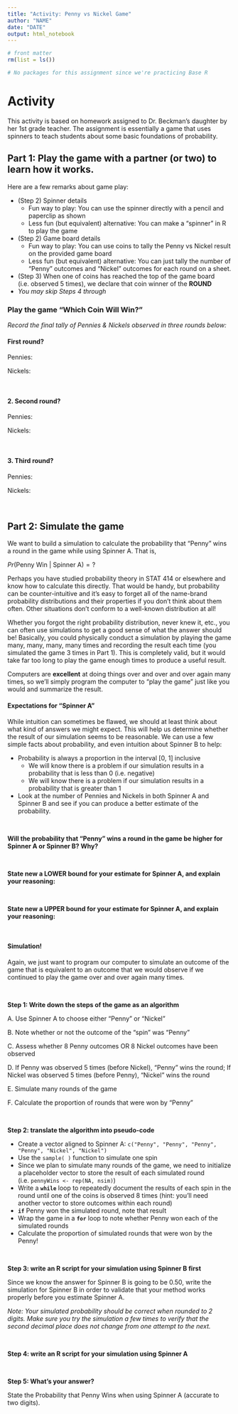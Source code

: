 ```yaml
---
title: "Activity: Penny vs Nickel Game"
author: "NAME"
date: "DATE"
output: html_notebook
---
```



```r
# front matter
rm(list = ls())

# No packages for this assignment since we're practicing Base R
```


# Activity

This activity is based on homework assigned to Dr. Beckman's daughter by her 1st grade teacher.  The assignment is essentially a game that uses spinners to teach students about some basic foundations of probability.  

## Part 1: Play the game with a partner (or two) to learn how it works.  

Here are a few remarks about game play:

- (Step 2) Spinner details
    - Fun way to play: You can use the spinner directly with a pencil and paperclip as shown
    - Less fun (but equivalent) alternative: You can make a "spinner" in R to play the game
- (Step 2) Game board details
    - Fun way to play: You can use coins to tally the Penny vs Nickel result on the provided game board
    - Less fun (but equivalent) alternative: You can just tally the number of "Penny" outcomes and "Nickel" outcomes for each round on a sheet.
- (Step 3) When one of coins has reached the top of the game board (i.e. observed 5 times), we declare that coin winner of the **ROUND**
- *You may skip Steps 4 through *


### Play the game "Which Coin Will Win?" 

*Record the final tally of Pennies & Nickels observed in three rounds below:*


#### First round?

Pennies: 

Nickels: 

<br>

#### 2. Second round?

Pennies: 

Nickels: 

<br>

#### 3. Third round?

Pennies: 

Nickels: 

<br>


## Part 2: Simulate the game

We want to build a simulation to calculate the probability that "Penny" wins a round in the game while using Spinner A.  That is, 

$Pr(\text{Penny Win } | \text{ Spinner A}) = ?$

Perhaps you have studied probability theory in STAT 414 or elsewhere and know how to calculate this directly.  That would be handy, but probability can be counter-intuitive and it's easy to forget all of the name-brand probability distributions and their properties if you don't think about them often.  Other situations don't conform to a well-known distribution at all!  

Whether you forgot the right probability distribution, never knew it, etc., you can often use simulations to get a good sense of what the answer should be!  Basically, you could physically conduct a simulation by playing the game many, many, many, many times and recording the result each time (you simulated the game 3 times in Part 1).  This is completely valid, but it would take far too long to play the game enough times to produce a useful result.

Computers are **excellent** at doing things over and over and over again many times, so we'll simply program the computer to "play the game" just like you would and summarize the result.

#### Expectations for "Spinner A"

While intuition can sometimes be flawed, we should at least think about what kind of answers we might expect.  This will help us determine whether the result of our simulation seems to be reasonable.  We can use a few simple facts about probability, and even intuition about Spinner B to help:

- Probability is always a proportion in the interval [0, 1] inclusive
    - We will know there is a problem if our simulation results in a probability that is less than 0 (i.e. negative)
    - We will know there is a problem if our simulation results in a probability that is greater than 1
    
- Look at the number of Pennies and Nickels in both Spinner A and Spinner B and see if you can produce a better estimate of the probability.  

<br>

**Will the probability that "Penny" wins a round in the game be higher for Spinner A or Spinner B?  Why?**

<br>


**State new a LOWER bound for your estimate for Spinner A, and explain your reasoning:**

<br>

**State new a UPPER bound for your estimate for Spinner A, and explain your reasoning:**

<br>


#### Simulation!

Again, we just want to program our computer to simulate an outcome of the game that is equivalent to an outcome that we would observe if we continued to play the game over and over again many times.

<br>

**Step 1: Write down the steps of the game as an algorithm**

A. Use Spinner A to choose either "Penny" or "Nickel"  

B. Note whether or not the outcome of the "spin" was "Penny"

C. Assess whether 8 Penny outcomes OR 8 Nickel outcomes have been observed  

D. If Penny was observed 5 times (before Nickel), "Penny" wins the round; If Nickel was observed 5 times (before Penny), "Nickel" wins the round  

E. Simulate many rounds of the game

F. Calculate the proportion of rounds that were won by "Penny"

<br>

**Step 2: translate the algorithm into pseudo-code**

- Create a vector aligned to Spinner A: `c("Penny", "Penny", "Penny", "Penny", "Nickel", "Nickel")`
- Use the `sample( )` function to simulate one spin
- Since we plan to simulate many rounds of the game, we need to initialize a placeholder vector to store the result of each simulated round (i.e. `pennyWins <- rep(NA, nsim)`)
- Write a **`while`** loop to repeatedly document the results of each spin in the round until one of the coins is observed 8 times (hint: you'll need another vector to store outcomes within each round)
- **`if`** Penny won the simulated round, note that result
- Wrap the game in a **`for`** loop to note whether Penny won each of the simulated rounds
- Calculate the proportion of simulated rounds that were won by the Penny!

<br>

**Step 3: write an R script for your simulation using Spinner B first**

Since we know the answer for Spinner B is going to be 0.50, write the simulation for Spinner B in order to validate that your method works properly before you estimate Spinner A.  

*Note: Your simulated probability should be correct when rounded to 2 digits.  Make sure you try the simulation a few times to verify that the second decimal place does not change from one attempt to the next.*



<br>

**Step 4: write an R script for your simulation using Spinner A**



<br>

**Step 5: What's your answer?**

State the Probability that Penny Wins when using Spinner A (accurate to two digits).




